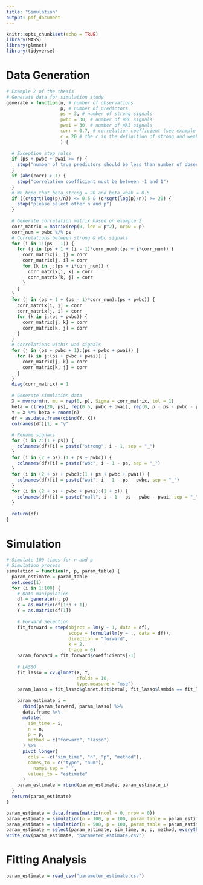```yaml
---
title: "Simulation"
output: pdf_document
---
```


```r
knitr::opts_chunk$set(echo = TRUE)
library(MASS)
library(glmnet)
library(tidyverse)
```

# Data Generation
```r
# Example 2 of the thesis
# Generate data for simulation study
generate = function(n, # number of observations
                    p, # number of predictors
                    ps = 3, # number of strong signals
                    pwbc = 30, # number of WBC signals
                    pwai = 30, # number of WAI signals
                    corr = 0.7, # correlation coefficient (see example 2)
                    c = 20 # the c in the definition of strong and weak 
                    ) {
  
  # Exception stop rules
  if (ps + pwbc + pwai >= n) {
    stop("number of true predictors should be less than number of observations")
  }
  if (abs(corr) > 1) {
    stop("correlation coefficient must be between -1 and 1")
  }
  # We hope that beta_strong = 20 and beta_weak = 0.5
  if ((c*sqrt(log(p)/n)) <= 0.5 & (c*sqrt(log(p)/n)) >= 20) {
    stop("please select other n and p")
  }
  
  # Generate correlation matrix based on example 2
  corr_matrix = matrix(rep(0, len = p^2), nrow = p)
  corr_num = pwbc %/% ps
  # Correlations between strong & wbc signals
  for (i in 1:(ps - 1)) {
    for (j in (ps + 1 + (i - 1)*corr_num):(ps + i*corr_num)) {
      corr_matrix[i, j] = corr
      corr_matrix[j, i] = corr
      for (k in j:(ps + i*corr_num)) {
        corr_matrix[j, k] = corr
        corr_matrix[k, j] = corr
      }
    }
  }
  for (j in (ps + 1 + (ps - 1)*corr_num):(ps + pwbc)) {
    corr_matrix[i, j] = corr
    corr_matrix[j, i] = corr
    for (k in j:(ps + pwbc)) {
      corr_matrix[j, k] = corr
      corr_matrix[k, j] = corr
    }
  }
  # Correlations within wai signals
  for (j in (ps + pwbc + 1):(ps + pwbc + pwai)) {
    for (k in j:(ps + pwbc + pwai)) {
      corr_matrix[j, k] = corr
      corr_matrix[k, j] = corr
    }
  }
  diag(corr_matrix) = 1
  
  # Generate simulation data
  X = mvrnorm(n, mu = rep(0, p), Sigma = corr_matrix, tol = 1)
  beta = c(rep(20, ps), rep(0.5, pwbc + pwai), rep(0, p - ps - pwbc - pwai))
  Y = X %*% beta + rnorm(n)
  df = as.data.frame(cbind(Y, X))
  colnames(df)[1] = "y"
  
  # Rename signals
  for (i in 2:(1 + ps)) {
    colnames(df)[i] = paste("strong", i - 1, sep = "_")
  }
  for (i in (2 + ps):(1 + ps + pwbc)) {
    colnames(df)[i] = paste("wbc", i - 1 - ps, sep = "_")
  }
  for (i in (2 + ps + pwbc):(1 + ps + pwbc + pwai)) {
    colnames(df)[i] = paste("wai", i - 1 - ps - pwbc, sep = "_")
  }
  for (i in (2 + ps + pwbc + pwai):(1 + p)) {
    colnames(df)[i] = paste("null", i - 1 - ps - pwbc - pwai, sep = "_")
  }
  
  return(df)
}
```

# Simulation
```r
# Simulate 100 times for n and p
# Simulation process
simulation = function(n, p, param_table) {
  param_estimate = param_table
  set.seed(1)
  for (i in 1:100) {
    # Data manipulation
    df = generate(n, p)
    X = as.matrix(df[1:p + 1])
    Y = as.matrix(df[1])
    
    # Forward Selection
    fit_forward = step(object = lm(y ~ 1, data = df),
                       scope = formula(lm(y ~ ., data = df)),
                       direction = "forward",
                       k = 2,
                       trace = 0)
    param_forward = fit_forward$coefficients[-1]
    
    # LASSO
    fit_lasso = cv.glmnet(X, Y, 
                          nfolds = 10, 
                          type.measure = "mse") 
    param_lasso = fit_lasso$glmnet.fit$beta[, fit_lasso$lambda == fit_lasso$lambda.1se]
    
    param_estimate_i =
      rbind(param_forward, param_lasso) %>% 
      data.frame %>% 
      mutate(
        sim_time = i,
        n = n,
        p = p,
        method = c("forward", "lasso")
      ) %>% 
      pivot_longer(
        cols = -c("sim_time", "n", "p", "method"),
        names_to = c("type", "num"),
          names_sep = "_",
        values_to = "estimate"
      )
    param_estimate = rbind(param_estimate, param_estimate_i)
  }
  return(param_estimate)
}

param_estimate = data.frame(matrix(ncol = 0, nrow = 0))
param_estimate = simulation(n = 100, p = 100, param_table = param_estimate)
param_estimate = simulation(n = 500, p = 100, param_table = param_estimate)
param_estimate = select(param_estimate, sim_time, n, p, method, everything())
write_csv(param_estimate, "parameter_estimate.csv")
```

# Fitting Analysis

\begin{tabular}{c|c|c|c}
\hline  
Settings & Case 1 & Case 2  \\
\hline  
Number of Predictors & 100 & 500\\
Strong Signals & 3 & 3\\
Weak-Correlated Signals & 30 & 30\\
Weak-Independent Signals & 30 & 30\\
Null Signals & 67 & 67\\
\hline
\end{tabular}

```r
param_estimate = read_csv("parameter_estimate.csv")
```

